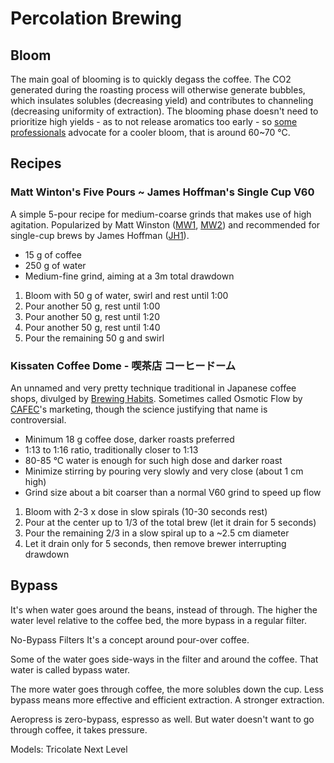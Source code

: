 # Percolation Brewing

## Bloom

The main goal of blooming is to quickly degass the coffee. The CO2 generated
during the roasting process will otherwise generate bubbles, which insulates
solubles (decreasing yield) and contributes to channeling (decreasing uniformity
of extraction). The blooming phase doesn't need to prioritize high yields - as
to not release aromatics too early - so [some professionals][SamoBloom] advocate
for a cooler bloom, that is around 60~70 °C.

[SamoBloom]: https://www.youtube.com/watch?v=eVF7DOxOUFA

## Recipes

### Matt Winton's Five Pours ~ James Hoffman's Single Cup V60

A simple 5-pour recipe for medium-coarse grinds that makes use of high
agitation. Popularized by Matt Winston ([MW1][], [MW2]) and recommended for
single-cup brews by James Hoffman ([JH1][]).

[MW1]: https://www.youtube.com/watch?v=YIC-2nFQ7vM
[MW2]: https://www.youtube.com/watch?v=Xm2aAuhuLks
[JH1]: https://www.youtube.com/watch?v=1oB1oDrDkHM

- 15 g of coffee
- 250 g of water
- Medium-fine grind, aiming at a 3m total drawdown

1. Bloom with 50 g of water, swirl and rest until 1:00
2. Pour another 50 g, rest until 1:00
3. Pour another 50 g, rest until 1:20
4. Pour another 50 g, rest until 1:40
5. Pour the remaining 50 g and swirl

### Kissaten Coffee Dome - 喫茶店 コーヒードーム

An unnamed and very pretty technique traditional in Japanese coffee shops,
divulged by [Brewing Habits](https://www.youtube.com/watch?v=kqQDYf8BmIA).
Sometimes called Osmotic Flow by [CAFEC](https://cafec-jp.com/brewing-guide/)'s
marketing, though the science justifying that name is controversial.

- Minimum 18 g coffee dose, darker roasts preferred
- 1:13 to 1:16 ratio, traditionally closer to 1:13
- 80-85 °C water is enough for such high dose and darker roast
- Minimize stirring by pouring very slowly and very close (about 1 cm high)
- Grind size about a bit coarser than a normal V60 grind to speed up flow

1. Bloom with 2-3 x dose in slow spirals (10-30 seconds rest)
2. Pour at the center up to 1/3 of the total brew (let it drain for 5 seconds)
3. Pour the remaining 2/3 in a slow spiral up to a ~2.5 cm diameter
4. Let it drain only for 5 seconds, then remove brewer interrupting drawdown

## Bypass

It's when water goes around the beans, instead of through. The higher the water
level relative to the coffee bed, the more bypass in a regular filter.

No-Bypass Filters
It's a concept around pour-over coffee.

Some of the water goes side-ways in the filter and around the coffee.
That water is called bypass water.

The more water goes through coffee, the more solubles down the cup.
Less bypass means more effective and efficient extraction.
A stronger extraction.

Aeropress is zero-bypass, espresso as well.
But water doesn't want to go through coffee, it takes pressure.

Models:
Tricolate
Next Level
